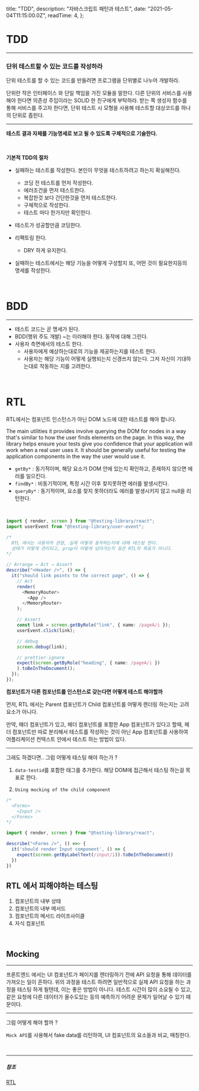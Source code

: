 
  title: "TDD",
  description: "자바스크립트 패턴과 테스트",
  date: "2021-05-04T11:15:00.0Z",
  readTime: 4,
};


<div style={{  marginTop: "4rem", fontFamily: "Poppins, NotoSansKR-Thin, MalgunGothic", fontSize: '11pt', lineHeight: '22pt', letterSpacing: '.8px'}}>

# TDD

<hr />

<h3 style={{ fontFamily: "SeoulNamsanL" }}>
  단위 테스트할 수 있는 코드를 작성하라
</h3>

단위 테스트를 할 수 있는 코드를 만들려면 프로그램을 단위별로 나누어 개발하라.

단위란 작은 인터페이스 와 단일 책임을 가진 모듈을 말한다. 다른 단위의 서비스를 사용해야 한다면 의존성 주입이라는 SOLID 한 친구에게 부탁하라.
받는 쪽 생성자 함수를 통해 서비스를 주고자 한다면, 단위 테스트 시 모형을 사용해 테스트할 대상코드를 하나의 단위로 좁힌다.

<hr />

**테스트 결과 자체를 기능명세로 보고 될 수 있도록 구체적으로 기술한다.**

<br />

**기본적 TDD의 절차**

- 실패하는 테스트를 작성한다. 본인이 무엇을 테스트하려고 하는지 확실해진다.

  - 코딩 전 테스트를 먼저 작성한다.
  - 에러조건을 먼저 테스트한다.
  - 복잡한것 보다 간단한것을 먼저 테스트한다.
  - 구체적으로 작성한다.
  - 테스트 마다 한가지만 확인한다.

- 테스트가 성공할만큼 코딩한다.
- 리팩토링 한다.

  - DRY 하게 유지한다.

- 실패하는 테스트에서는 해당 기능을 어떻게 구성할지 또, 어떤 것이 필요한지등의 명세를 작성한다.

<br />

# BDD

<hr />

- 테스트 코드는 곧 명세가 된다.
- BDD(행위 주도 개발) ~는 이러해야 한다. 동작에 대해 그린다.
- 사용자 측면에서의 테스트 한다.
  - 사용자에게 예상하는대로의 기능을 제공하는지를 테스트 한다.
  - 사용자는 해당 기능이 어떻게 실행되는지 신경쓰지 않는다. 그저 자신이 기대하는대로 작동하는 지를 고려한다.

<br />

# RTL

RTL에서는 컴포넌트 인스턴스가 아닌 DOM 노드에 대한 테스트를 해야 합니다.

<div style={{ 
  fontFamily: 'Poppins, "SeoulNamsanL"',   
  borderRadius: '4px',
  lineHeight: '1.9rem',
  maxWidth: '100%',
  fontSize: '0.965rem',
  fontWeight: '100',
  position: 'relative',
  padding: '2rem 1rem'}}>

The main utilities it provides involve querying the DOM for nodes in a way that's similar to how the user finds elements on the page. In this way, the library helps ensure your tests give you confidence that your application will work when a real user uses it.
It should be generally useful for testing the application components in the way the user would use it.

</div>

- `getBy*` : 동기적이며, 해당 요소가 DOM 안에 있는지 확인하고, 존재하지 않으면 에러를 일으킨다.
- `findBy*` : 비동기적이며, 특정 시간 이후 찾지못하면 에러를 발생시킨다.
- `queryBy*` : 동기적이며, 요소를 찾지 못하더라도 에러를 발생시키지 않고 null을 리턴한다.

<br />

<div className="blog-post">

```ts
import { render, screen } from "@testing-library/react";
import userEvent from "@testing-library/user-event";

/*
  RTL 에서는 사용자의 관점, 실제 어떻게 동작하는지에 대해 테스팅 한다.
  상태가 어떻게 관리되고, prop이 어떻게 넘어가는지 등은 RTL의 목표가 아니다.
*/

// Arrange → Act → Assert
describe("<Header />", () => {
  it("should link points to the correct page", () => {
    // Act
    render(
      <MemoryRouter>
        <App />
      </MemoryRouter>
    );

    // Assert
    const link = screen.getByRole("link", { name: /pageA/i });
    userEvent.click(link);

    // debug
    screen.debug(link);

    // prettier-ignore
    expect(screen.getByRole("heading", { name: /pageA/i })
    ).toBeInTheDocument();
  });
});
```

</div>

**컴포넌트가 다른 컴포넌트를 인스턴스로 갖는다면 어떻게 테스트 해야할까**

먼저, RTL 에서는 Parent 컴포넌트가 Child 컴포넌트를 어떻게 렌더링 하는지는 고려 요소가 아니다.

만약, 헤더 컴포넌트가 있고, 헤더 컴포넌트를 포함한 App 컴포넌트가 있다고 할때, 헤더 컴포넌트만 따로 분리해서 테스트를 작성하는 것이 아닌 App 컴포넌트를 사용하여
어플리케이션 컨텍스트 안에서 테스트 하는 방법이 있다.

<hr />

그래도 하겠다면.. 그럼 어떻게 테스팅 해야 하는가 ?

1. `data-testid`를 포함한 태그를 추가한다. 해당 DOM에 접근해서 테스팅 하는걸 목표로 한다.

2. `Using mocking of the child component`

<div className="blog-post">

</div>

```ts
/*
  <Forms>
    <Input />
  </Forms>
*/

import { render, screen } from "@testing-library/react";

describe("<Forms />", () =>> {
  it('should render Input component', () => {
    expect(screen.getByLabelText(/input/i)).toBeInTheDocument()
  })
})

```

## RTL 에서 피해야하는 테스팅

1. 컴포넌트의 내부 상태
2. 컴포넌트의 내부 메서드
3. 컴포넌트의 메서드 라이프사이클
4. 자식 컴포넌트

<br />

## Mocking

<hr />

프론트엔드 에서는 UI 컴포넌트가 페이지를 렌더링하기 전에 API 요청을 통해 데이터를
가져오는 일이 흔하다. 위의 과정을 테스트 하려면 일반적으로 실제 API 요청을 하는 과정을
테스팅 하게 될텐데, 이는 좋은 방법이 아니다. 테스트 시간이 많이 소요될 수 있고, 같은
요청에 다른 데이터가 올수도있는 등의 예측하기 어려운 문제가 일어날 수 있기 때문이다.

<hr />

그럼 어떻게 해야 할까 ?

`Mock API`를 사용해서 fake data를 리턴하여, UI 컴포넌트의 요소들과 비교, 매칭한다.

</div>

<br />

<hr
  style={{
    width: "15px",
    border: "0.325px solid gray",
    marginTop: "1.125rem",
    marginBottom: "1.125rem",
  }}
/>

##### 참조

[RTL](https://jkettmann.com/beginners-guide-to-testing-react)
